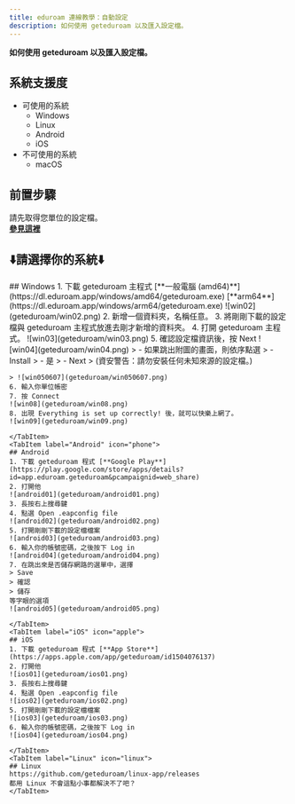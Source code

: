 ```yaml
---
title: eduroam 連線教學：自動設定
description: 如何使用 geteduroam 以及匯入設定檔。
---
```

**如何使用 geteduroam 以及匯入設定檔。**


## 系統支援度
- 可使用的系統
    - Windows
    - Linux
    - Android
    - iOS
- 不可使用的系統
    - macOS

## 前置步驟
請先取得您單位的設定檔。  
[**參見這裡**](http://localhost:4321/services/idp_profile_db/)

## **⬇️請選擇你的系統⬇️**
<Tabs>
    <TabItem label="Windows" icon="seti:windows">
    ## Windows
    1. 下載 geteduroam 主程式 [**一般電腦 (amd64)**](https://dl.eduroam.app/windows/amd64/geteduroam.exe) [**arm64**](https://dl.eduroam.app/windows/arm64/geteduroam.exe)
    ![win02](geteduroam/win02.png)
    2. 新增一個資料夾，名稱任意。
    3. 將剛剛下載的設定檔與 geteduroam 主程式放進去剛才新增的資料夾。
    4. 打開 geteduroam 主程式。
    ![win03](geteduroam/win03.png)
    5. 確認設定檔資訊後，按 Next
    ![win04](geteduroam/win04.png)
    > - 如果跳出附圖的畫面，則依序點選 
    >   - Install
    >   - 是
    >   - Next  
    > (資安警告：請勿安裝任何未知來源的設定檔。)

    > ![win050607](geteduroam/win050607.png)
    6. 輸入你單位帳密
    7. 按 Connect
    ![win08](geteduroam/win08.png)
    8. 出現 Everything is set up correctly! 後，就可以快樂上網了。
    ![win09](geteduroam/win09.png)

    </TabItem>
    <TabItem label="Android" icon="phone">
    ## Android
    1. 下載 geteduroam 程式 [**Google Play**](https://play.google.com/store/apps/details?id=app.eduroam.geteduroam&pcampaignid=web_share)
    2. 打開他
    ![android01](geteduroam/android01.png)
    3. 長按右上搜尋鍵
    4. 點選 Open .eapconfig file
    ![android02](geteduroam/android02.png)
    5. 打開剛剛下載的設定檔檔案
    ![android03](geteduroam/android03.png)
    6. 輸入你的帳號密碼，之後按下 Log in
    ![android04](geteduroam/android04.png)
    7. 在跳出來是否儲存網路的選單中，選擇
    > Save
    > 確認
    > 儲存
    等字眼的選項
    ![android05](geteduroam/android05.png)

    </TabItem>
    <TabItem label="iOS" icon="apple">
    ## iOS
    1. 下載 geteduroam 程式 [**App Store**](https://apps.apple.com/app/geteduroam/id1504076137)
    2. 打開他
    ![ios01](geteduroam/ios01.png)
    3. 長按右上搜尋鍵
    4. 點選 Open .eapconfig file
    ![ios02](geteduroam/ios02.png)
    5. 打開剛剛下載的設定檔檔案
    ![ios03](geteduroam/ios03.png)
    6. 輸入你的帳號密碼，之後按下 Log in
    ![ios04](geteduroam/ios04.png)

    </TabItem>
    <TabItem label="Linux" icon="linux">
    ## Linux
    https://github.com/geteduroam/linux-app/releases  
    都用 Linux 不會這點小事都解決不了吧？
    </TabItem>
</Tabs>